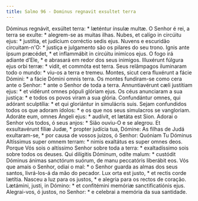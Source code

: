 ```yaml
---
title: Salmo 96 - Dominus regnavit exsultet terra
---
```


<div class="grid grid-cols-2 gap-5">
  <span class="col-6 dropcaps text-justify">
    Dóminus regnávit, exsúltet terra: * læténtur ínsulæ multæ.
  </span>
  <span class="col-6 dropcaps text-justify">
    O Senhor é rei, a terra se exulte: * alegrem-se as muitas ilhas.
  </span>
  <span class="col-6 text-justify">
    Nubes, et calígo in circúitu ejus: * justítia, et judícium corréctio sedis
    ejus.
  </span>
  <span class="col-6 text-justify">
    Nuvens e escuridão circuitam-n'O: * justiça e julgamento são os pilares do
    seu trono.
  </span>
  <span class="col-6 text-justify">
    Ignis ante ípsum præcédet, * et inflammábit in circúitu inimícos ejus.
  </span>
  <span class="col-6 text-justify">
    O fogo irá adiante d’Ele, * e abrasará em redor dos seus inimigos.
  </span>
  <span class="col-6 text-justify">
    Illuxérunt fúlgura ejus orbi terræ: * vidit, et commóta est terra.
  </span>
  <span class="col-6 text-justify">
    Seus relâmpagos iluminaram todo o mundo: * viu-os a terra e tremeu.
  </span>
  <span class="col-6 text-justify">
    Montes, sicut cera fluxérunt a fácie Dómini: * a fácie Dómini omnis terra.
  </span>
  <span class="col-6 text-justify">
    Os montes fundiram-se como cera ante o Senhor: * ante o Senhor de toda a
    terra.
  </span>
  <span class="col-6 text-justify">
    Annuntiavérunt cæli justítiam ejus: * et vidérunt omnes pópuli glóriam ejus.
  </span>
  <span class="col-6 text-justify">
    Os céus anunciaram a sua justiça: * e todos os povos viram a sua glória.
  </span>
  <span class="col-6 text-justify">
    Confundántur omnes, qui adórant sculptília: * et qui gloriántur in
    simulácris suis.
  </span>
  <span class="col-6 text-justify">
    Sejam confundidos todos os que adoram ídolos: * e os que nos seus simulacros
    se vangloriam.
  </span>
  <span class="col-6 text-justify">
    Adoráte eum, omnes Ángeli ejus: * audívit, et lætáta est Sion.
  </span>
  <span class="col-6 text-justify">
    Adorai o Senhor vós todos, ó seus anjos: * Sião ouviu-O e se alegrou.
  </span>
  <span class="col-6 text-justify">
    Et exsultavérunt fíliæ Judæ, * propter judícia tua, Dómine:
  </span>
  <span class="col-6 text-justify">
    As filhas de Judá exultaram-se, * por causa de vossos juízos, ó Senhor:
  </span>
  <span class="col-6 text-justify">
    Quóniam Tu Dóminus Altíssimus super omnem terram: * nimis exaltátus es super
    omnes deos.
  </span>
  <span class="col-6 text-justify">
    Porque Vós sois o altíssimo Senhor sobre toda a terra: * exaltadíssimo sois
    sobre todos os deuses.
  </span>
  <span class="col-6 text-justify">
    Qui dilígitis Dóminum, odíte malum: * custódit Dóminus ánimas sanctórum
    suórum, de manu peccatóris liberábit eos.
  </span>
  <span class="col-6 text-justify">
    Vós que amais o Senhor, odiai o mal: * o Senhor guarda as almas dos seus
    santos, livrá-los-á da mão do pecador.
  </span>
  <span class="col-6 text-justify">
    Lux orta est justo, * et rectis corde lætítia.
  </span>
  <span class="col-6 text-justify">
    Nasceu a luz para os justos, * e alegria para os rectos de coração.
  </span>
  <span class="col-6 text-justify">
    Lætámini, justi, in Dómino: * et confitémini memóriæ sanctificatiónis ejus.
  </span>
  <span class="col-6 text-justify">
    Alegrai-vos, ó justos, no Senhor: * e celebrai a memória da sua santidade.
  </span>
</div>
